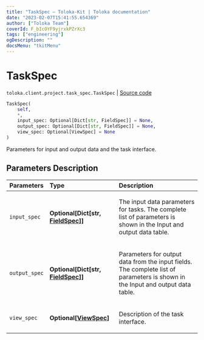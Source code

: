 ```yaml
---
title: "TaskSpec — Toloka-Kit | Toloka documentation"
date: "2023-02-07T15:41:55.654369"
author: ["Toloka Team"]
coverId: F_bIcOYF9yjrxkPZrXc3
tags: ["engineering"]
ogDescription: ""
docsMenu: "tkitMenu"
---
```


# TaskSpec
`toloka.client.project.task_spec.TaskSpec` | [Source code](https://github.com/Toloka/toloka-kit/blob/v1.1.3/src/client/project/task_spec.py#L8)

```python
TaskSpec(
    self,
    *,
    input_spec: Optional[Dict[str, FieldSpec]] = None,
    output_spec: Optional[Dict[str, FieldSpec]] = None,
    view_spec: Optional[ViewSpec] = None
)
```

Parameters for input and output data and the task interface.

## Parameters Description

| Parameters | Type | Description |
| :----------| :----| :-----------|
`input_spec`|**Optional\[Dict\[str, [FieldSpec](/docs/toloka-kit/reference/toloka.client.project.field_spec.FieldSpec)\]\]**|<p>The input data parameters for tasks. The complete list of parameters is shown in the Input and output data table.</p>
`output_spec`|**Optional\[Dict\[str, [FieldSpec](/docs/toloka-kit/reference/toloka.client.project.field_spec.FieldSpec)\]\]**|<p>Parameters for output data from the input fields. The complete list of parameters is shown in the Input and output data table.</p>
`view_spec`|**Optional\[[ViewSpec](/docs/toloka-kit/reference/toloka.client.project.view_spec.ViewSpec)\]**|<p>Description of the task interface.</p>

